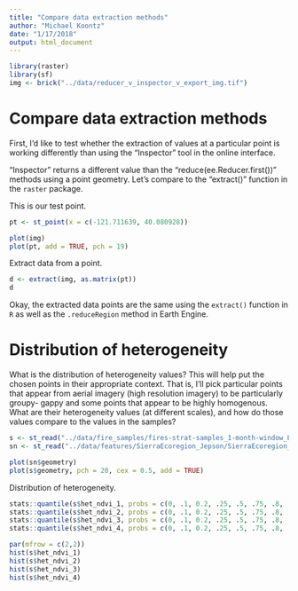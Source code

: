 ```yaml
---
title: "Compare data extraction methods"
author: "Michael Koontz"
date: "1/17/2018"
output: html_document
---
```


```r
library(raster)
library(sf)
img <- brick("../data/reducer_v_inspector_v_export_img.tif")
```

# Compare data extraction methods

First, I'd like to test whether the extraction of values at a particular point is working differently than using the "Inspector" tool in the online interface.

"Inspector" returns a different value than the "reduce(ee.Reducer.first())" methods using a point geometry. Let's compare to the "extract()" function in the `raster` package.

This is our test point.

```r
pt <- st_point(x = c(-121.711639, 40.080928))

plot(img)
plot(pt, add = TRUE, pch = 19)
```

Extract data from a point.

```r
d <- extract(img, as.matrix(pt))
d

```

Okay, the extracted data points are the same using the `extract()` function in `R`
as well as the `.reduceRegion` method in Earth Engine.

# Distribution of heterogeneity

What is the distribution of heterogeneity values? This will help put the chosen 
points in their appropriate context. That is, I'll pick particular points that
appear from aerial imagery (high resolution imagery) to be particularly groupy-
gappy and some points that appear to be highly homogenous. What are their
heterogeneity values (at different scales), and how do those values compare to
the values in the samples?

```r
s <- st_read("../data/fire_samples/fires-strat-samples_1-month-window_L57_none-interp.geojson")
sn <- st_read("../data/features/SierraEcoregion_Jepson/SierraEcoregion_Jepson.shp")
```
```r
plot(sn$geometry)
plot(s$geometry, pch = 20, cex = 0.5, add = TRUE)
```

Distribution of heterogeneity.

```r
stats::quantile(s$het_ndvi_1, probs = c(0, .1, 0.2, .25, .5, .75, .8, .9, 1))
stats::quantile(s$het_ndvi_2, probs = c(0, .1, 0.2, .25, .5, .75, .8, .9, 1))
stats::quantile(s$het_ndvi_3, probs = c(0, .1, 0.2, .25, .5, .75, .8, .9, 1))
stats::quantile(s$het_ndvi_4, probs = c(0, .1, 0.2, .25, .5, .75, .8, .9, 1))
```


```r
par(mfrow = c(2,2))
hist(s$het_ndvi_1)
hist(s$het_ndvi_2)
hist(s$het_ndvi_3)
hist(s$het_ndvi_4)


```


